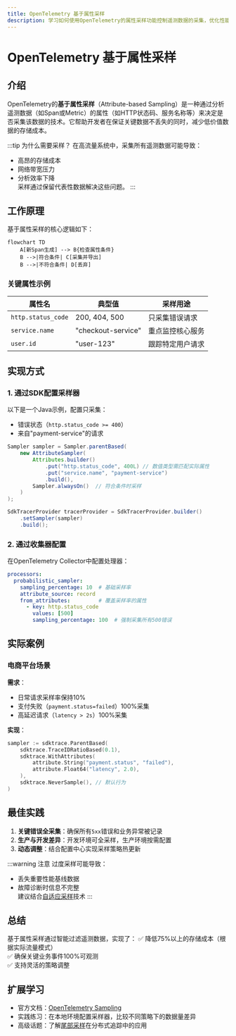 ```yaml
---
title: OpenTelemetry 基于属性采样
description: 学习如何使用OpenTelemetry的属性采样功能控制遥测数据的采集，优化性能与成本。
---
```


# OpenTelemetry 基于属性采样

## 介绍

OpenTelemetry的**基于属性采样**（Attribute-based Sampling）是一种通过分析遥测数据（如Span或Metric）的属性（如HTTP状态码、服务名称等）来决定是否采集该数据的技术。它帮助开发者在保证关键数据不丢失的同时，减少低价值数据的存储成本。

:::tip 为什么需要采样？
在高流量系统中，采集所有遥测数据可能导致：
- 高昂的存储成本
- 网络带宽压力
- 分析效率下降  
采样通过保留代表性数据解决这些问题。
:::

## 工作原理

基于属性采样的核心逻辑如下：

```mermaid
flowchart TD
    A[新Span生成] --> B{检查属性条件}
    B -->|符合条件| C[采集并导出]
    B -->|不符合条件| D[丢弃]
```

### 关键属性示例
| 属性名          | 典型值               | 采样用途                     |
|-----------------|----------------------|----------------------------|
| `http.status_code` | 200, 404, 500       | 只采集错误请求              |
| `service.name`     | "checkout-service"  | 重点监控核心服务            |
| `user.id`          | "user-123"          | 跟踪特定用户请求            |

## 实现方式

### 1. 通过SDK配置采样器

以下是一个Java示例，配置只采集：
- 错误状态（`http.status_code >= 400`）
- 来自"payment-service"的请求

```java
Sampler sampler = Sampler.parentBased(
    new AttributeSampler(
        Attributes.builder()
            .put("http.status_code", 400L) // 数值类型需匹配实际属性
            .put("service.name", "payment-service")
            .build(),
        Sampler.alwaysOn()  // 符合条件时采样
    )
);

SdkTracerProvider tracerProvider = SdkTracerProvider.builder()
    .setSampler(sampler)
    .build();
```

### 2. 通过收集器配置

在OpenTelemetry Collector中配置处理器：

```yaml
processors:
  probabilistic_sampler:
    sampling_percentage: 10  # 基础采样率
    attribute_source: record
    from_attributes:         # 覆盖采样率的属性
      - key: http.status_code
        values: [500]
        sampling_percentage: 100  # 强制采集所有500错误
```

## 实际案例

### 电商平台场景

**需求**：  
- 日常请求采样率保持10%  
- 支付失败（`payment.status=failed`）100%采集  
- 高延迟请求（`latency > 2s`）100%采集  

**实现**：
```go
sampler := sdktrace.ParentBased(
    sdktrace.TraceIDRatioBased(0.1),
    sdktrace.WithAttributes(
        attribute.String("payment.status", "failed"),
        attribute.Float64("latency", 2.0),
    ),
    sdktrace.NeverSample(), // 默认行为
)
```

## 最佳实践

1. **关键错误全采集**：确保所有`5xx`错误和业务异常被记录  
2. **生产与开发差异**：开发环境可全采样，生产环境按需配置  
3. **动态调整**：结合配置中心实现采样策略热更新  

:::warning 注意
过度采样可能导致：
- 丢失重要性能基线数据
- 故障诊断时信息不完整  
建议结合[自适应采样](https://opentelemetry.io/docs/concepts/sampling/#adaptive-sampling)技术
:::

## 总结

基于属性采样通过智能过滤遥测数据，实现了：
✅ 降低75%以上的存储成本（根据实际流量模式）  
✅ 确保关键业务事件100%可观测  
✅ 支持灵活的策略调整  

## 扩展学习

- 官方文档：[OpenTelemetry Sampling](https://opentelemetry.io/docs/concepts/sampling/)  
- 实践练习：在本地环境配置采样器，比较不同策略下的数据量差异  
- 高级话题：了解[尾部采样](https://github.com/open-telemetry/opentelemetry-collector-contrib/tree/main/processor/tailsamplingprocessor)在分布式追踪中的应用